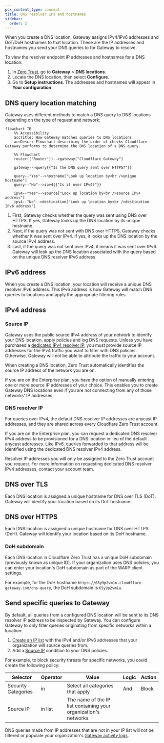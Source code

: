 ```yaml
---
pcx_content_type: concept
title: DNS resolver IPs and hostnames
sidebar:
  order: 2
---
```


When you create a DNS location, Gateway assigns IPv4/IPv6 addresses and DoT/DoH hostnames to that location. These are the IP addresses and hostnames you send your DNS queries to for Gateway to resolve.

To view the resolver endpoint IP addresses and hostnames for a DNS location:

1. In [Zero Trust](https://one.dash.cloudflare.com/), go to **Gateway** > **DNS locations**.
2. Locate the DNS location, then select **Configure**.
3. Go to **Setup instructions**. The addresses and hostnames will appear in **Your configuration**.

## DNS query location matching

Gateway uses different methods to match a DNS query to DNS locations depending on the type of request and network:

```mermaid
flowchart TB
    %% Accessibility
    accTitle: How Gateway matches queries to DNS locations
    accDescr: Flowchart describing the order of checks Cloudflare Gateway performs to determine the DNS location of a DNS query.

    %% Flowchart
    router(["Router"])-->gateway["Cloudflare Gateway"]

    gateway-->query{{"Is the DNS query sent over HTTPS?"}}

    query--"Yes"-->hostname["Look up location by<br />unique hostname"]
    query--"No"-->ipv4{{"Is it over IPv4?"}}

    ipv4--"Yes"-->source["Look up location by<br />source IPv4 address"]
    ipv4--"No"-->destination["Look up location by<br />destination IPv6 address"]
```

1. First, Gateway checks whether the query was sent using DNS over HTTPS. If yes, Gateway looks up the DNS location by its unique hostname.
2. Next, if the query was not sent with DNS over HTTPS, Gateway checks whether it was sent over IPv4. If yes, it looks up the DNS location by the source IPv4 address.
3. Last, if the query was not sent over IPv4, it means it was sent over IPv6. Gateway will look up the DNS location associated with the query based on the unique DNS resolver IPv6 address.

## IPv6 address

When you create a DNS location, your location will receive a unique DNS resolver IPv6 address. This IPv6 address is how Gateway will match DNS queries to locations and apply the appropriate filtering rules.

## IPv4 address

### Source IP

Gateway uses the public source IPv4 address of your network to identify your DNS location, apply policies and log DNS requests. Unless you have purchased a [dedicated IPv4 resolver IP](#dns-resolver-ip), you must provide source IP addresses for the IPv4 traffic you want to filter with DNS policies. Otherwise, Gateway will not be able to attribute the traffic to your account.

When creating a DNS location, Zero Trust automatically identifies the source IP address of the network you are on.

If you are on the Enterprise plan, you have the option of manually entering one or more source IP addresses of your choice. This enables you to create Gateway DNS locations even if you are not connecting from any of those networks' IP addresses.

### DNS resolver IP

For queries over IPv4, the default DNS resolver IP addresses are anycast IP addresses, and they are shared across every Cloudflare Zero Trust account.

If you are on the Enterprise plan, you can request a dedicated DNS resolver IPv4 address to be provisioned for a DNS location in lieu of the default anycast addresses. Like IPv6, queries forwarded to that address will be identified using the dedicated DNS resolver IPv4 address.

Resolver IP addresses you will only be assigned to the Zero Trust account you request. For more information on requesting dedicated DNS resolver IPv4 addresses, contact your account team.

## DNS over TLS

Each DNS location is assigned a unique hostname for DNS over TLS (DoT). Gateway will identify your location based on its DoT hostname.

## DNS over HTTPS

Each DNS location is assigned a unique hostname for DNS over HTTPS (DoH). Gateway will identify your location based on its DoH hostname.

### DoH subdomain

Each DNS location in Cloudflare Zero Trust has a unique DoH subdomain (previously known as unique ID). If your organization uses DNS policies, you can enter your location's DoH subdomain as part of the WARP client settings.

For example, for the DoH hostname `https://65y9p2vm1u.cloudflare-gateway.com/dns-query`, the DoH subdomain is `65y9p2vm1u`.

## Send specific queries to Gateway

By default, all queries from a configured DNS location will be sent to its DNS resolver IP address to be inspected by Gateway. You can configure Gateway to only filter queries originating from specific networks within a location:

1. [Create an IP list](/cloudflare-one/policies/gateway/lists/) with the IPv4 and/or IPv6 addresses that your organization will source queries from.
2. Add a [Source IP](/cloudflare-one/policies/gateway/dns-policies/#source-ip) condition to your DNS policies.

For example, to block security threats for specific networks, you could create the following policy:

| Selector            | Operator | Value                                                           | Logic | Action |
| ------------------- | -------- | --------------------------------------------------------------- | ----- | ------ |
| Security Categories | in       | Select all categories that apply                                | And   | Block  |
| Source IP           | in list  | The name of the IP list containing your organization's networks |       |        |

DNS queries made from IP addresses that are not in your IP list will not be filtered or populate your organization's [Gateway activity logs](/cloudflare-one/insights/logs/gateway-logs/).
